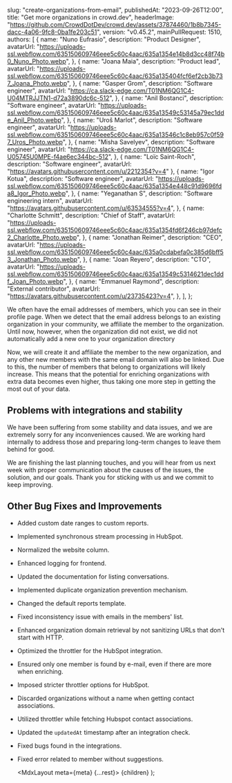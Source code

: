 
  slug: "create-organizations-from-email",
  publishedAt: "2023-09-26T12:00",
  title: "Get more organizations in crowd.dev",
  headerImage:
    "https://github.com/CrowdDotDev/crowd.dev/assets/37874460/1b8b7345-dacc-4a06-9fc8-0ba1fe203c51",
  version: "v0.45.2",
  mainPullRequest: 1510,
  authors: [
    {
      name: "Nuno Eufrasio",
      description: "Product Designer",
      avatarUrl:
        "https://uploads-ssl.webflow.com/635150609746eee5c60c4aac/635a1354e14b8d3cc48f74b0_Nuno_Photo.webp",
    },
    {
      name: "Joana Maia",
      description: "Product lead",
      avatarUrl:
        "https://uploads-ssl.webflow.com/635150609746eee5c60c4aac/635a135404fcf6ef2cb3b737_Joana_Photo.webp",
    },
    {
      name: "Gasper Grom",
      description: "Software engineer",
      avatarUrl: "https://ca.slack-edge.com/T01NM6QG1C4-U04MTRJJTN1-d72a3890dc6c-512",
    },
    {
      name: "Anil Bostanci",
      description: "Software engineer",
      avatarUrl:
        "https://uploads-ssl.webflow.com/635150609746eee5c60c4aac/635a13549c53145a79ec1dde_Anil_Photo.webp",
    },
    {
      name: "Uroš Marlot",
      description: "Software engineer",
      avatarUrl:
        "https://uploads-ssl.webflow.com/635150609746eee5c60c4aac/635a13546c1c8eb957c0f597_Uros_Photo.webp",
    },
    {
      name: "Misha Savelyev",
      description: "Software engineer",
      avatarUrl: "https://ca.slack-edge.com/T01NM6QG1C4-U05745U0MPE-f4ae6ec344bc-512",
    },
    {
      name: "Loïc Saint-Roch",
      description: "Software engineer",
      avatarUrl: "https://avatars.githubusercontent.com/u/2212354?v=4"
    },
    {
      name: "Igor Kotua",
      description: "Software engineer",
      avatarUrl:
        "https://uploads-ssl.webflow.com/635150609746eee5c60c4aac/635a1354e448c91d9696fda8_Igor_Photo.webp",
    },
    {
      name: "Yeganathan S",
      description: "Software engineering intern",
      avatarUrl: "https://avatars.githubusercontent.com/u/63534555?v=4",
    },
    {
      name: "Charlotte Schmitt",
      description: "Chief of Staff",
      avatarUrl:
        "https://uploads-ssl.webflow.com/635150609746eee5c60c4aac/635a1354fd6f246cb97defc2_Charlotte_Photo.webp",
    },
    {
      name: "Jonathan Reimer",
      description: "CEO",
      avatarUrl:
        "https://uploads-ssl.webflow.com/635150609746eee5c60c4aac/635a0cdabefa0c385d6bff53_Jonathan_Photo.webp",
    },
    {
      name: "Joan Reyero",
      description: "CTO",
      avatarUrl:
        "https://uploads-ssl.webflow.com/635150609746eee5c60c4aac/635a13549c5314621dec1ddf_Joan_Photo.webp",
    },
    {
      name: "Emmanuel Raymond",
      description: "External contributor",
      avatarUrl: "https://avatars.githubusercontent.com/u/23735423?v=4",
    },
  ],
};

We often have the email addresses of members, which you can see in their profile page. When we detect that the email address belongs to an existing organization in your community, we affiliate the member to the organization. Until now, however, when the organization did not exist, we did not automatically add a new one to your organization directory

Now, we will create it and affiliate the member to the new organization, and any other new members with the same email domain will also be linked. Due to this, the number of members that belong to organizations will likely increase. This means that  the potential for enriching organizations with extra data becomes even higher, thus taking one more step in getting the most out of your data.


## Problems with integrations and stability

We have been suffering from some stability and data issues, and we are extremely sorry for any inconveniences caused. We are working hard internally to address those and preparing long-term changes to leave them behind for good.

We are finishing the last planning touches, and you will hear from us next week with proper communication about the causes of the issues, the solution, and our goals. Thank you for sticking with us and we commit to keep improving. 



## Other Bug Fixes and Improvements

- Added custom date ranges to custom reports. <PullRequest number="1536"/>
- Implemented synchronous stream processing in HubSpot. <PullRequest number="1538"/>
- Normalized the website column. <PullRequest number="1481"/>
- Enhanced logging for frontend. <PullRequest number="1518"/>
- Updated the documentation for listing conversations. <PullRequest number="1459"/>
- Implemented duplicate organization prevention mechanism. <PullRequest number="1514"/>
- Changed the default reports template. <PullRequest number="1491"/>
- Fixed inconsistency issue with emails in the members' list. <PullRequest number="1479"/>
- Enhanced organization domain retrieval by not sanitizing URLs that don't start with HTTP. <PullRequest number="1540"/>
- Optimized the throttler for the HubSpot integration. <PullRequest number="1533"/>
- Ensured only one member is found by e-mail, even if there are more when enriching. <PullRequest number="1539"/>
- Imposed stricter throttler options for HubSpot. <PullRequest number="1532"/>
- Discarded organizations without a name when getting contact associations. <PullRequest number="1531"/>
- Utilized throttler while fetching Hubspot contact associations. <PullRequest number="1529"/>
- Updated the `updatedAt` timestamp after an integration check. <PullRequest number="1525"/>
- Fixed bugs found in the integrations. <PullRequest number="1527"/>
- Fixed error related to member without suggestions. <PullRequest number="1526"/>


  <MdxLayout meta={meta} {...rest}>
    {children}
  </MdxLayout>
);
